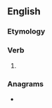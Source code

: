 ==English==

===Etymology===
{{suffix|en|warm|eth}}

===Verb===
{{head|en|verb form}}

# {{en-archaic third-person singular of|warm}}

===Anagrams===
* {{anagrams|en|a=aehmrtw|mawther}}
